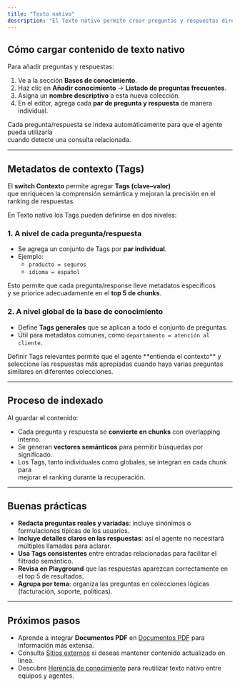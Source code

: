 ```yaml
---
title: "Texto nativo"
description: "El Texto nativo permite crear preguntas y respuestas directamente en Inagent, sin necesidad de subir documentos externos. Es ideal para FAQs, guías cortas o información puntual que deba estar siempre disponible."
---
```


## Cómo cargar contenido de texto nativo

Para añadir preguntas y respuestas:

1. Ve a la sección **Bases de conocimiento**.
2. Haz clic en **Añadir conocimiento** → **Listado de preguntas frecuentes**.
3. Asigna un **nombre descriptivo** a esta nueva colección.
4. En el editor, agrega cada **par de pregunta y respuesta** de manera individual.

Cada pregunta/respuesta se indexa automáticamente para que el agente pueda utilizarla\
cuando detecte una consulta relacionada.

---

## Metadatos de contexto (Tags)

El **switch Contexto** permite agregar **Tags (clave–valor)**\
que enriquecen la comprensión semántica y mejoran la precisión en el ranking de respuestas.

En Texto nativo los Tags pueden definirse en dos niveles:

### 1. A nivel de cada pregunta/respuesta

- Se agrega un conjunto de Tags por **par individual**.
- Ejemplo:
  - `producto = seguros`
  - `idioma = español`

Esto permite que cada pregunta/response lleve metadatos específicos\
y se priorice adecuadamente en el **top 5 de chunks**.

### 2. A nivel global de la base de conocimiento

- Define **Tags generales** que se aplican a todo el conjunto de preguntas.
- Útil para metadatos comunes, como `departamento = atención al cliente`.

<tip>
  Definir Tags relevantes permite que el agente **entienda el contexto** y seleccione las respuestas más apropiadas
  cuando haya varias preguntas similares en diferentes colecciones.
</tip>

---

## Proceso de indexado

Al guardar el contenido:

- Cada pregunta y respuesta se **convierte en chunks** con overlapping interno.
- Se generan **vectores semánticos** para permitir búsquedas por significado.
- Los Tags, tanto individuales como globales, se integran en cada chunk para\
  mejorar el ranking durante la recuperación.

---

## Buenas prácticas

- **Redacta preguntas reales y variadas**: incluye sinónimos o formulaciones típicas de los usuarios.
- **Incluye detalles claros en las respuestas**: así el agente no necesitará múltiples llamadas para aclarar.
- **Usa Tags consistentes** entre entradas relacionadas para facilitar el filtrado semántico.
- **Revisa en Playground** que las respuestas aparezcan correctamente en el top 5 de resultados.
- **Agrupa por tema**: organiza las preguntas en colecciones lógicas (facturación, soporte, políticas).

---

## Próximos pasos

- Aprende a integrar **Documentos PDF** en [Documentos PDF](./documents-pdf) para información más extensa.
- Consulta [Sitios externos](./external-sites) si deseas mantener contenido actualizado en línea.
- Descubre [Herencia de conocimiento](./inheritance) para reutilizar texto nativo entre equipos y agentes.